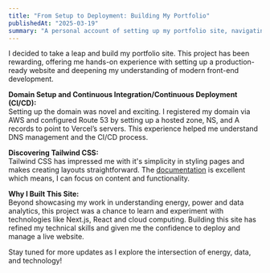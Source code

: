 ```yaml
---
title: "From Setup to Deployment: Building My Portfolio"
publishedAt: "2025-03-19"
summary: "A personal account of setting up my portfolio site, navigating deployment, and discovering the simplicity of Tailwind CSS."
---
```


I decided to take a leap and build my portfolio site. This project has been rewarding, offering me hands-on experience with setting up a production-ready website and deepening my understanding of modern front-end development.

**Domain Setup and Continuous Integration/Continuous Deployment (CI/CD):**  
Setting up the domain was novel and exciting. I registered my domain via AWS and configured Route 53 by setting up a hosted zone, NS, and A records to point to Vercel’s servers. This experience helped me understand DNS management and the CI/CD process.

**Discovering Tailwind CSS:**  
Tailwind CSS has impressed me with it's simplicity in styling pages and makes creating layouts straightforward. The [documentation](https://tailwindcss.com/docs/styling-with-utility-classes) is excellent which means, I can focus on content and functionality.

**Why I Built This Site:**  
Beyond showcasing my work in understanding energy, power and data analytics, this project was a chance to learn and experiment with technologies like Next.js, React and cloud computing. Building this site has refined my technical skills and given me the confidence to deploy and manage a live website.

Stay tuned for more updates as I explore the intersection of energy, data, and technology!
